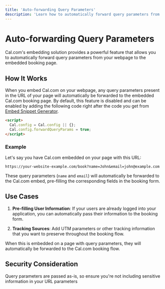 ```yaml
---
title: 'Auto-forwarding Query Parameters'
description: 'Learn how to automatically forward query parameters from your page to Cal.com embeds'
---
```


# Auto-forwarding Query Parameters

Cal.com's embedding solution provides a powerful feature that allows you to automatically forward query parameters from your webpage to the embedded booking page.

## How It Works

When you embed Cal.com on your webpage, any query parameters present in the URL of your page will automatically be forwarded to the embedded Cal.com booking page. By default, this feature is disabled and can be enabled by adding the following code right after the code you get from [Embed Snippet Generator](/embedding/embed-snippet-generator).

```html
<script>
  Cal.config = Cal.config || {};
  Cal.config.forwardQueryParams = true;
</script>
```

### Example

Let's say you have Cal.com embedded on your page with this URL:
```
https://your-website-example.com/book?name=John&email=john@example.com
```

These query parameters (`name` and `email`) will automatically be forwarded to the Cal.com embed, pre-filling the corresponding fields in the booking form.

## Use Cases

1. **Pre-filling User Information**: If your users are already logged into your application, you can automatically pass their information to the booking form.

2. **Tracking Sources**: Add UTM parameters or other tracking information that you want to preserve throughout the booking flow.

When this is embedded on a page with query parameters, they will automatically be forwarded to the Cal.com booking flow.

## Security Consideration

Query parameters are passed as-is, so ensure you're not including sensitive information in your URL parameters
